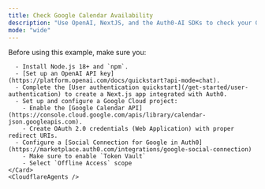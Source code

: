 ```yaml
---
title: Check Google Calendar Availability
description: "Use OpenAI, NextJS, and the Auth0-AI SDKs to check your Google Calendar availability."
mode: "wide"
---
```



<Tabs>
  <Tab
    title="Hono"
    icon="https://mintlify-assets.b-cdn.net/auth0/cloudflare.svg"
  >
    <Card title="Prerequisites">
      Before using this example, make sure you:

      - Install Node.js 18+ and `npm`.
      - [Set up an OpenAI API key](https://platform.openai.com/docs/quickstart?api-mode=chat).
      - Complete the [User authentication quickstart](/get-started/user-authentication) to create a Next.js app integrated with Auth0.
      - Set up and configure a Google Cloud project:
        - Enable the [Google Calendar API](https://console.cloud.google.com/apis/library/calendar-json.googleapis.com).
        - Create OAuth 2.0 credentials (Web Application) with proper redirect URIs.
      - Configure a [Social Connection for Google in Auth0](https://marketplace.auth0.com/integrations/google-social-connection)
        - Make sure to enable `Token Vault`
        - Select `Offline Access` scope
    </Card>
    <CloudflareAgents />
  </Tab>
</Tabs>

<AccountLinking connectionLabel="Google" />
